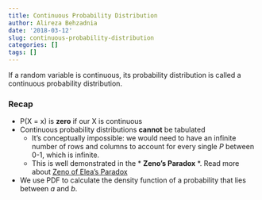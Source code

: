 ```yaml
---
title: Continuous Probability Distribution
author: Alireza Behzadnia
date: '2018-03-12'
slug: continuous-probability-distribution
categories: []
tags: []
---
```


If a random variable is continuous, its probability distribution is called a continuous probability distribution.

### Recap

- P(X = x) is **zero** if our X is continuous
- Continuous probability distributions **cannot** be tabulated
    - It's conceptually impossible: we would need to have an infinite number of rows and columns to account for every single *P* between 0-1, which is infinite. 
    - This is well demonstrated in the * **Zeno's Paradox** *. Read more about [Zeno of Elea's Paradox](https://plato.stanford.edu/entries/paradox-zeno/)
- We use PDF to calculate the density function of a probability that lies between *a* and *b*.